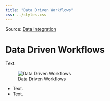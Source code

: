 ```yaml
---
title: "Data Driven Workflows"
css: ../styles.css
---
```


Source: [Data Integration](https://microsoftlearning.github.io/AZ-305-DesigningMicrosoftAzureInfrastructureSolutions/)

# Data Driven Workflows
Text.

![Data Driven Workflows](../images/data-driven-workflows.png){.center .image-large}

- Text.
- Text.
